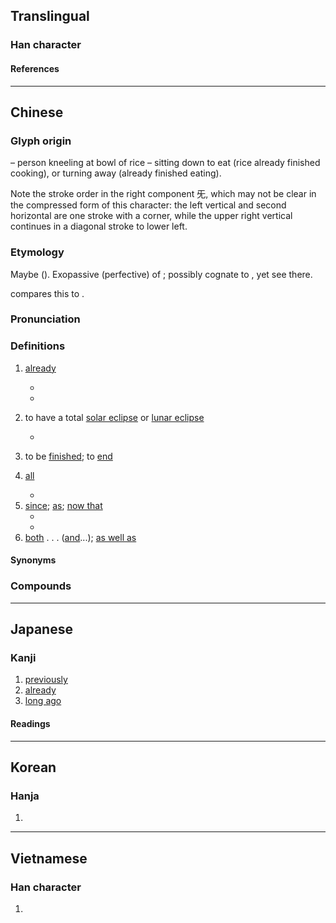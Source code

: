 {{also|旣}}
{{character info}}
{{character info|0xfa42}}
==Translingual==

===Han character===
{{Han char|rn=71|rad=无|as=05|sn=9|snjk=10|four=71714|canj=AIMVU|ids=⿲⿰𠄌彐丶旡}}

====References====
{{Han ref|kx=0485.310|dkj=13721|dj=0848.030|hdz=21148.010|uh=65E2|ud=26082|bh=AC4A|bd=44106}}
{{Han ref|uh=FA42}}

----

==Chinese==
{{zh-forms|t2=旣|ss=旡}}

===Glyph origin===
{{Han etym}}
{{Han compound|皀|t1=bowl of rice|旡|t2=kneeling figure|ls=ic}} – person kneeling at bowl of rice – sitting down to eat (rice already finished cooking), or turning away (already finished eating).

Note the stroke order in the right component 旡, which may not be clear in the compressed form of this character: the left vertical and second horizontal are one stroke with a corner, while the upper right vertical continues in a diagonal stroke to lower left.

===Etymology===
Maybe {{der|zh|sit}} ({{zh-ref|Schuessler, 2007}}). Exopassive (perfective) of {{zh-l|訖|to finish}}; possibly cognate to {{zh-l|暨|to reach}}, yet see there.

{{zh-ref|Löffler (1966)}} compares this to {{cog|mro|ki||complete}}.

===Pronunciation===
{{zh-pron
|m=jì
|c=gei3
|h=pfs=ki
|md=gé
|mn=kì
|mc=y
|oc=y
|ma=
|cat=adv,a,prep
}}

===Definitions===
{{zh-hanzi}}

# [[already]]
#: {{zh-x|既往不咎|to let bygones be bygones}}
#* {{zh-x|克明 俊德，以 親 九族，九族 既 睦，平章 百姓。|[A]nd thence proceeded to the love of (all in) the nine classes of his kindred, who (thus) became harmonious. He (also) regulated and polished the people (of his domain).|ref=Shangshu}}
#* {{zh-x|^相-如 既 歸，^趙 王 以為{wéi} 賢 大夫，使 不 辱 於 諸侯，拜 ^相-如 為{wéi} 上大夫。||ref=Shiji}}
# {{lb|zh|obsolete}} to have a total [[solar eclipse]] or [[lunar eclipse]]
#* {{zh-x|秋 七月 壬辰 朔，日 有 食 之，既。|In autumn, in the seventh month, on [the day] Renchen, the first day of the moon, the sun was '''totally eclipsed'''.|ref=Zuozhuan-L}}
# {{lb|zh|literary}} to be [[finished]]; to [[end]]
# {{lb|zh|obsolete}} [[all]]
#* {{zh-x|彼 眾 我 寡，及 其 未 既 濟 也，請 擊 之。|They are many, and we are few. Pray let us attack them, before they have '''all''' crossed over.|ref=Zuozhuan-L}}
# [[since]]; [[as]]; [[now that]]
#* {{zh-x|使 同 乎 我 與 若 者 正 之，既 同 乎 我 與 若 矣，惡{wū} 能 正 之！|If I employ one who agrees with me, how can he, agreeing with me, do so correctly?|ref=Zhuangzi}}
#* {{zh-x|耶和華 ^神 對 蛇 說：「^你 既 做 了 這 事，就 必 受 咒詛，比 一切 的 牲畜{chù} 野獸 更甚！你 必 用 肚子{zi} 行走，終身 吃 土。」|And the LORD God said unto the serpent, '''Because''' thou hast done this, thou art cursed above all cattle, and above every beast of the field; upon thy belly shalt thou go, and dust shalt thou eat all the days of thy life|ref={{lang|zh|新標點和合本}} (Chinese Union Version with New Punctuation), {{lang|zh|創世記}} (Genesis) 3:14}}
# [[both]] . . . ([[and]]...); [[as well as]]
#: {{zh-x|既 聰明 又 漂亮|smart and pretty}}

====Synonyms====
{{zh-dial|已經}}

===Compounds===
{{zh-der|一如既往|不咎既往|不溯既往|一言既出|既笄|既醉|既是|既然|既成|既判力|既有|既不沙|既望|既定|既遂犯|既夕禮|既死魄|既得權|既生魄|既往不咎|東曦既駕|既而|既成事實|既得利益|食既|蝕既|既來之，則安之}}

{{zh-cat|Elementary}}

----

==Japanese==
{{ja-kanji forms|&#64066;|c=y}}

===Kanji===
{{ja-kanji|grade=c|rs=无05|kyu=&#64066;}}

# [[previously]]
# [[already]]
# [[long ago]]

====Readings====
{{ja-readings
|goon=け
|kanon=き
|kun=つきる, すで-に
}}

----

==Korean==

===Hanja===
{{ko-hanja|hangeul=기|eumhun=|rv=gi|mr=ki|y=ki}}

# {{rfdef|ko|sort=无05}}

----

==Vietnamese==

===Han character===
{{vi-readings|reading=dĩ, kí, ký|rs=无05}}

# {{rfdef|vi|sort=无05}}